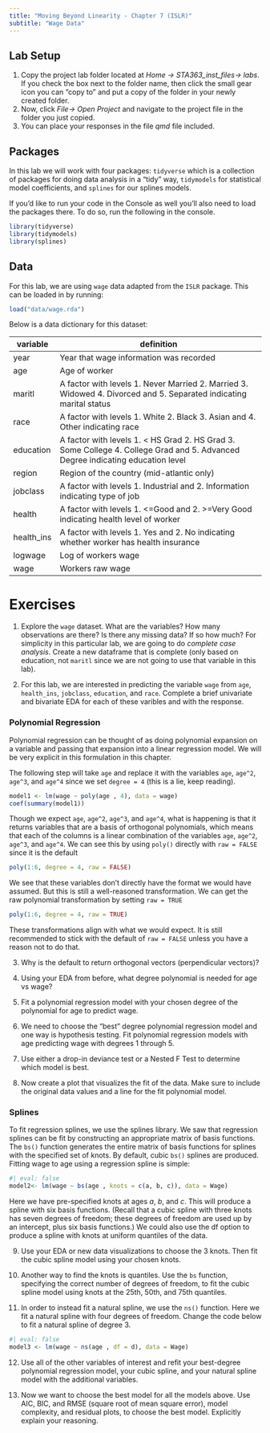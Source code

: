 ```yaml
---
title: "Moving Beyond Linearity - Chapter 7 (ISLR)"
subtitle: "Wage Data"
---
```


## Lab Setup

1)  Copy the project lab folder located at *Home -\> STA363_inst_files-\> labs*. If you check the box next to the folder name, then click the small gear icon you can "copy to" and put a copy of the folder in your newly created folder.
2)  Now, click *File-\> Open Project* and navigate to the project file in the folder you just copied.
3)  You can place your responses in the file *qmd* file included.

## Packages

In this lab we will work with four packages: `tidyverse` which is a collection of packages for doing data analysis in a "tidy" way, `tidymodels` for statistical model coefficients, and `splines` for our splines models.

If you'd like to run your code in the Console as well you'll also need to load the packages there. To do so, run the following in the console.

```r
library(tidyverse) 
library(tidymodels)
library(splines)
```

## Data

For this lab, we are using `wage` data adapted from the `ISLR` package. This can be loaded in by running:

```r
load("data/wage.rda")
```

Below is a data dictionary for this dataset:

| variable   | definition                                                                                                                      |
|-------------|-----------------------------------------------------------|
| year       | Year that wage information was recorded                                                                                         |
| age        | Age of worker                                                                                                                   |
| maritl     | A factor with levels 1. Never Married 2. Married 3. Widowed 4. Divorced and 5. Separated indicating marital status              |
| race       | A factor with levels 1. White 2. Black 3. Asian and 4. Other indicating race                                                    |
| education  | A factor with levels 1. \< HS Grad 2. HS Grad 3. Some College 4. College Grad and 5. Advanced Degree indicating education level |
| region     | Region of the country (mid-atlantic only)                                                                                       |
| jobclass   | A factor with levels 1. Industrial and 2. Information indicating type of job                                                    |
| health     | A factor with levels 1. \<=Good and 2. \>=Very Good indicating health level of worker                                           |
| health_ins | A factor with levels 1. Yes and 2. No indicating whether worker has health insurance                                            |
| logwage    | Log of workers wage                                                                                                             |
| wage       | Workers raw wage                                                                                                                |

# Exercises

1.  Explore the `wage` dataset. What are the variables? How many observations are there? Is there any missing data? If so how much? For simplicity in this particular lab, we are going to do *complete case analysis*. Create a new dataframe that is complete (only based on education, not `maritl` since we are not going to use that variable in this lab).

2.  For this lab, we are interested in predicting the variable `wage` from `age`, `health_ins`, `jobclass`, `education`, and `race`. Complete a brief univariate and bivariate EDA for each of these varibles and with the response.

### Polynomial Regression

Polynomial regression can be thought of as doing polynomial expansion on a variable and passing that expansion into a linear regression model. We will be very explicit in this formulation in this chapter.

The following step will take `age` and replace it with the variables `age`, `age^2`, `age^3`, and `age^4` since we set `degree = 4` (this is a lie, keep reading).

```r
model1 <- lm(wage ~ poly(age , 4), data = wage)
coef(summary(model1))
```

Though we expect `age`, `age^2`, `age^3`, and `age^4`, what is happening is that it returns variables that are a basis of orthogonal polynomials, which means that each of the columns is a linear combination of the variables `age`, `age^2`, `age^3`, and `age^4`. We can see this by using `poly()` directly with `raw = FALSE` since it is the default

```r
poly(1:6, degree = 4, raw = FALSE)
```

We see that these variables don't directly have the format we would have assumed. But this is still a well-reasoned transformation. We can get the raw polynomial transformation by setting `raw = TRUE`

```r
poly(1:6, degree = 4, raw = TRUE)
```

These transformations align with what we would expect. It is still recommended to stick with the default of `raw = FALSE` unless you have a reason not to do that.

3.  Why is the default to return orthogonal vectors (perpendicular vectors)?

4.  Using your EDA from before, what degree polynomial is needed for age vs wage?

5.  Fit a polynomial regression model with your chosen degree of the polynomial for age to predict wage.

6.  We need to choose the "best" degree polynomial regression model and one way is hypothesis testing. Fit polynomial regression models with age predicting wage with degrees 1 through 5.

7.  Use either a drop-in deviance test or a Nested F Test to determine which model is best.

8.  Now create a plot that visualizes the fit of the data. Make sure to include the original data values and a line for the fit polynomial model.

### Splines

To fit regression splines, we use the splines library. We saw that regression splines can be fit by constructing an appropriate matrix of basis functions. The `bs()` function generates the entire matrix of basis functions for splines with the specified set of knots. By default, cubic `bs()` splines are produced. Fitting wage to age using a regression spline is simple:

```r
#| eval: false
model2<- lm(wage ~ bs(age , knots = c(a, b, c)), data = Wage)
```

Here we have pre-specified knots at ages $a$, $b$, and $c$. This will produce a spline with six basis functions. (Recall that a cubic spline with three knots has seven degrees of freedom; these degrees of freedom are used up by an intercept, plus six basis functions.) We could also use the df option to produce a spline with knots at uniform quantiles of the data.

9.  Use your EDA or new data visualizations to choose the 3 knots. Then fit the cubic spline model using your chosen knots.

10. Another way to find the knots is quantiles. Use the `bs` function, specifying the correct number of degrees of freedom, to fit the cubic spline model using knots at the 25th, 50th, and 75th quantiles.

11. In order to instead fit a natural spline, we use the `ns()` function. Here we fit a natural spline with four degrees of freedom. Change the code below to fit a natural spline of degree 3.

```r
#| eval: false
model3 <- lm(wage ~ ns(age , df = d), data = Wage)
```

12. Use all of the other variables of interest and refit your best-degree polynomial regression model, your cubic spline, and your natural spline model with the additional variables.

13. Now we want to choose the best model for all the models above. Use AIC, BIC, and RMSE (square root of mean square error), model complexity, and residual plots, to choose the best model. Explicitly explain your reasoning.

